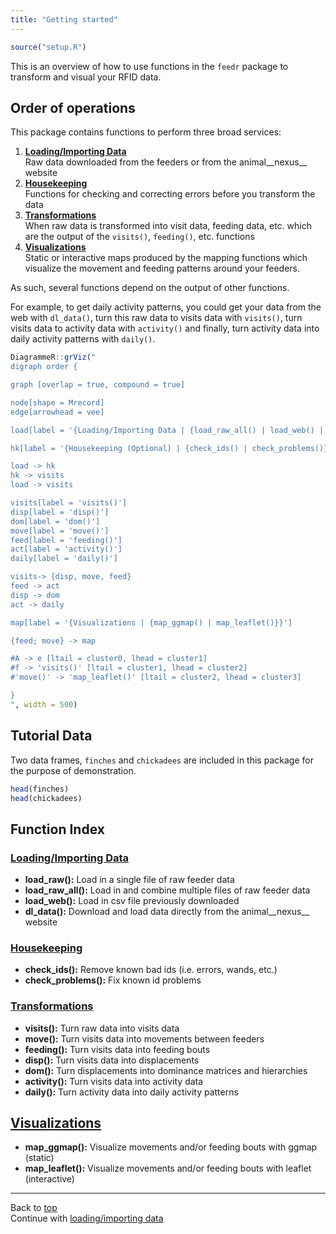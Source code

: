 ```yaml
---
title: "Getting started"
---
```


```r
source("setup.R")
```

<!-- Render entire site:
rmarkdown::render_site("./docs/") -->


This is an overview of how to use functions in the `feedr` package to transform and visual your RFID data.

## Order of operations
This package contains functions to perform three broad services: 

1. [__Loading/Importing Data__](#load)  
    Raw data downloaded from the feeders or from the animal__nexus__ website 
2. [__Housekeeping__](#hk)  
    Functions for checking and correcting errors before you transform the data
3. [__Transformations__](#trans)  
    When raw data is transformed into visit data, feeding data, etc. which are the output of the `visits()`, `feeding()`, etc. functions
4. [__Visualizations__](#vis)  
    Static or interactive maps produced by the mapping functions which visualize the movement and feeding patterns around your feeders.


As such, several functions depend on the output of other functions.

For example, to get daily activity patterns, you could get your data from the web with `dl_data()`, turn this raw data to visits data with `visits()`, turn visits data to activity data with `activity()` and finally, turn activity data into daily activity patterns with `daily()`.

```r
DiagrammeR::grViz("
digraph order {

graph [overlap = true, compound = true]

node[shape = Mrecord]
edge[arrowhead = vee]

load[label = '{Loading/Importing Data | {load_raw_all() | load_web() | dl_data()}}']

hk[label = '{Housekeeping (Optional) | {check_ids() | check_problems()}}', width = 3]

load -> hk
hk -> visits
load -> visits

visits[label = 'visits()']
disp[label = 'disp()']
dom[label = 'dom()']
move[label = 'move()']
feed[label = 'feeding()']
act[label = 'activity()']
daily[label = 'daily()']

visits-> {disp, move, feed}
feed -> act
disp -> dom
act -> daily

map[label = '{Visualizations | {map_ggmap() | map_leaflet()}}']

{feed; move} -> map

#A -> e [ltail = cluster0, lhead = cluster1]
#f -> 'visits()' [ltail = cluster1, lhead = cluster2]
#'move()' -> 'map_leaflet()' [ltail = cluster2, lhead = cluster3]

}
", width = 500)
```

## Tutorial Data
Two data frames, `finches` and `chickadees` are included in this package for the purpose of demonstration.

```r
head(finches)
head(chickadees)
```

## Function Index

### [Loading/Importing Data](load.html)
<a id = "load"></a>

- __load_raw():__ Load in a single file of raw feeder data
- __load_raw_all():__ Load in and combine multiple files of raw feeder data
- __load_web():__ Load in csv file previously downloaded
- __dl_data():__ Download and load data directly from the animal__nexus__ website

### [Housekeeping](housekeeping.html)
<a id = "hk"></a>

- __check_ids():__ Remove known bad ids (i.e. errors, wands, etc.)
- __check_problems():__ Fix known id problems

### [Transformations](transformations.html)
<a id = "trans"></a>

- __visits():__ Turn raw data into visits data
- __move():__ Turn visits data into movements between feeders
- __feeding():__ Turn visits data into feeding bouts
- __disp():__ Turn visits data into displacements
- __dom():__ Turn displacements into dominance matrices and hierarchies
- __activity():__ Turn visits data into activity data
- __daily():__ Turn activity data into daily activity patterns

## [Visualizations](maps.html)
<a id = "vis"></a>

- __map_ggmap():__ Visualize movements and/or feeding bouts with ggmap (static)
- __map_leaflet():__ Visualize movements and/or feeding bouts with leaflet (interactive)

-----------------------------------------
Back to [top](#top)  
Continue with [loading/importing data](load.html)

